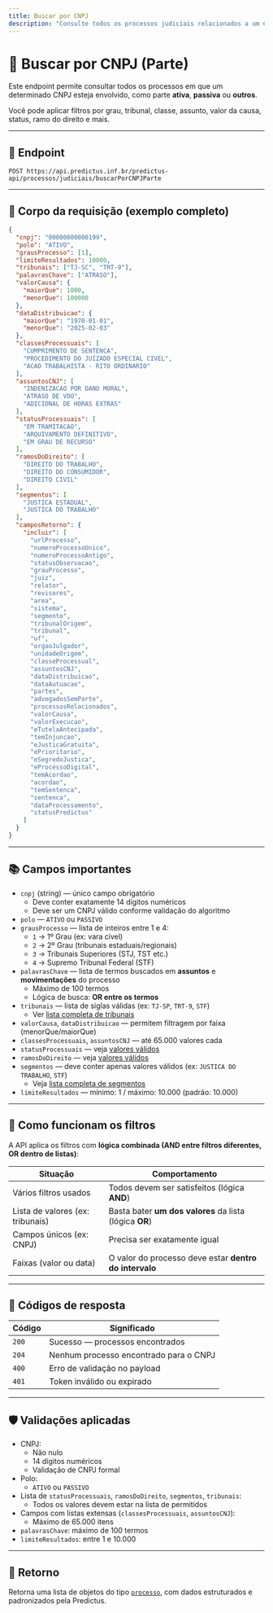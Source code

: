 ```yaml
---
title: Buscar por CNPJ
description: "Consulte todos os processos judiciais relacionados a um CNPJ."
---
```


# 🔎 Buscar por CNPJ (Parte)

Este endpoint permite consultar todos os processos em que um determinado CNPJ esteja envolvido, como parte **ativa**, **passiva** ou **outros**.

Você pode aplicar filtros por grau, tribunal, classe, assunto, valor da causa, status, ramo do direito e mais.

---

## 🔗 Endpoint

```
POST https://api.predictus.inf.br/predictus-api/processos/judiciais/buscarPorCNPJParte
```

---

## 🧾 Corpo da requisição (exemplo completo)

```json
{
  "cnpj": "00000000000199",
  "polo": "ATIVO",
  "grausProcesso": [1],
  "limiteResultados": 10000,
  "tribunais": ["TJ-SC", "TRT-9"],
  "palavrasChave": ["ATRASO"],
  "valorCausa": {
    "maiorQue": 1000,
    "menorQue": 100000
  },
  "dataDistribuicao": {
    "maiorQue": "1970-01-01",
    "menorQue": "2025-02-03"
  },
  "classesProcessuais": [
    "CUMPRIMENTO DE SENTENCA",
    "PROCEDIMENTO DO JUIZADO ESPECIAL CIVEL",
    "ACAO TRABALHISTA - RITO ORDINARIO"
  ],
  "assuntosCNJ": [
    "INDENIZACAO POR DANO MORAL",
    "ATRASO DE VOO",
    "ADICIONAL DE HORAS EXTRAS"
  ],
  "statusProcessuais": [
    "EM TRAMITACAO",
    "ARQUIVAMENTO DEFINITIVO",
    "EM GRAU DE RECURSO"
  ],
  "ramosDoDireito": [
    "DIREITO DO TRABALHO",
    "DIREITO DO CONSUMIDOR",
    "DIREITO CIVIL"
  ],
  "segmentos": [
    "JUSTICA ESTADUAL",
    "JUSTICA DO TRABALHO"
  ],
  "camposRetorno": {
    "incluir": [
      "urlProcesso",
      "numeroProcessoUnico",
      "numeroProcessoAntigo",
      "statusObservacao",
      "grauProcesso",
      "juiz",
      "relator",
      "revisores",
      "area",
      "sistema",
      "segmento",
      "tribunalOrigem",
      "tribunal",
      "uf",
      "orgaoJulgador",
      "unidadeOrigem",
      "classeProcessual",
      "assuntosCNJ",
      "dataDistribuicao",
      "dataAutuacao",
      "partes",
      "advogadosSemParte",
      "processosRelacionados",
      "valorCausa",
      "valorExecucao",
      "eTutelaAntecipada",
      "temInjuncao",
      "eJusticaGratuita",
      "ePrioritario",
      "eSegredoJustica",
      "eProcessoDigital",
      "temAcordao",
      "acordao",
      "temSentenca",
      "sentenca",
      "dataProcessamento",
      "statusPredictus"
    ]
  }
}
```

---

## 📚 Campos importantes

- `cnpj` (string) — único campo obrigatório  
  - Deve conter exatamente 14 dígitos numéricos  
  - Deve ser um CNPJ válido conforme validação do algoritmo
- `polo` — `ATIVO` ou `PASSIVO`
- `grausProcesso` — lista de inteiros entre 1 e 4:  
  - `1` → 1º Grau (ex: vara cível)  
  - `2` → 2º Grau (tribunais estaduais/regionais)  
  - `3` → Tribunais Superiores (STJ, TST etc.)  
  - `4` → Supremo Tribunal Federal (STF)
- `palavrasChave` — lista de termos buscados em **assuntos** e **movimentações** do processo  
  - Máximo de 100 termos  
  - Lógica de busca: **OR entre os termos**
- `tribunais` — lista de siglas válidas (ex: `TJ-SP`, `TRT-9`, `STF`)  
  - Ver [lista completa de tribunais](../../referencias/tribunais)
- `valorCausa`, `dataDistribuicao` — permitem filtragem por faixa (menorQue/maiorQue)
- `classesProcessuais`, `assuntosCNJ` — até 65.000 valores cada  
- `statusProcessuais` — veja [valores válidos](../../referencias/status-processuais)
- `ramosDoDireito` — veja [valores válidos](../../referencias/ramos-direito)
- `segmentos` — deve conter apenas valores válidos (ex: `JUSTICA DO TRABALHO`, `STF`)  
  - Veja [lista completa de segmentos](../../referencias/segmentos)
- `limiteResultados` — mínimo: 1 / máximo: 10.000 (padrão: 10.000)

---

## 📌 Como funcionam os filtros

A API aplica os filtros com **lógica combinada (AND entre filtros diferentes, OR dentro de listas)**:

| Situação                         | Comportamento                                             |
|----------------------------------|------------------------------------------------------------|
| Vários filtros usados            | Todos devem ser satisfeitos (lógica **AND**)              |
| Lista de valores (ex: tribunais) | Basta bater **um dos valores** da lista (lógica **OR**)   |
| Campos únicos (ex: CNPJ)          | Precisa ser exatamente igual                              |
| Faixas (valor ou data)           | O valor do processo deve estar **dentro do intervalo**    |

---

## 🧾 Códigos de resposta

| Código | Significado                             |
|--------|------------------------------------------|
| `200`  | Sucesso — processos encontrados          |
| `204`  | Nenhum processo encontrado para o CNPJ    |
| `400`  | Erro de validação no payload             |
| `401`  | Token inválido ou expirado               |

---

## 🛡️ Validações aplicadas

- CNPJ:
  - Não nulo
  - 14 dígitos numéricos
  - Validação de CNPJ formal
- Polo:
  - `ATIVO` ou `PASSIVO`
- Lista de `statusProcessuais`, `ramosDoDireito`, `segmentos`, `tribunais`:
  - Todos os valores devem estar na lista de permitidos
- Campos com listas extensas (`classesProcessuais`, `assuntosCNJ`):
  - Máximo de 65.000 itens
- `palavrasChave`: máximo de 100 termos
- `limiteResultados`: entre 1 e 10.000

---

## 🧾 Retorno

Retorna uma lista de objetos do tipo [`processo`](./estrutura-dados), com dados estruturados e padronizados pela Predictus.